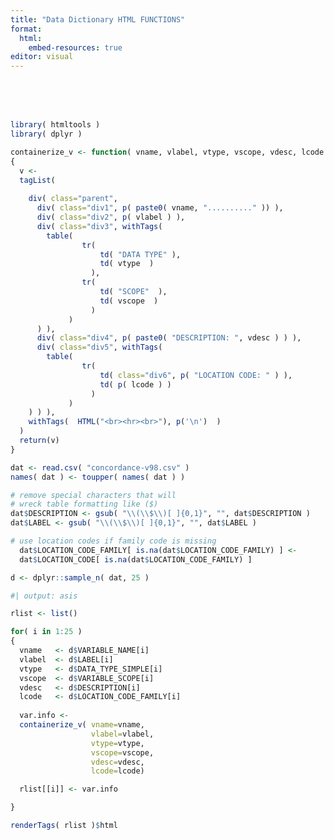 ```yaml
---
title: "Data Dictionary HTML FUNCTIONS"
format:
  html:
    embed-resources: true
editor: visual
---
```


<br><br><br>

```r
library( htmltools )
library( dplyr )
```

```r

containerize_v <- function( vname, vlabel, vtype, vscope, vdesc, lcode )
{
  v <- 
  tagList(
    
    div( class="parent",
      div( class="div1", p( paste0( vname, ".........." )) ),
      div( class="div2", p( vlabel ) ), 
      div( class="div3", withTags(
        table(
                tr(
                    td( "DATA TYPE" ),
                    td( vtype  )
                  ),
                tr(
                    td( "SCOPE"  ),
                    td( vscope  )
                  )
             )
      ) ),
      div( class="div4", p( paste0( "DESCRIPTION: ", vdesc ) ) ),
      div( class="div5", withTags(
        table(
                tr(
                    td( class="div6", p( "LOCATION CODE: " ) ),
                    td( p( lcode ) )
                  )
             )
    ) ) ),
    withTags(  HTML("<br><hr><br>"), p('\n')  )
  )
  return(v)
} 
```

```r
dat <- read.csv( "concordance-v98.csv" )
names( dat ) <- toupper( names( dat ) )

# remove special characters that will 
# wreck table formatting like ($) 
dat$DESCRIPTION <- gsub( "\\(\\$\\)[ ]{0,1}", "", dat$DESCRIPTION )
dat$LABEL <- gsub( "\\(\\$\\)[ ]{0,1}", "", dat$LABEL )

# use location codes if family code is missing 
  dat$LOCATION_CODE_FAMILY[ is.na(dat$LOCATION_CODE_FAMILY) ] <- 
  dat$LOCATION_CODE[ is.na(dat$LOCATION_CODE_FAMILY) ]

d <- dplyr::sample_n( dat, 25 )
```

```r
#| output: asis

rlist <- list()

for( i in 1:25 )
{
  vname   <- d$VARIABLE_NAME[i] 
  vlabel  <- d$LABEL[i] 
  vtype   <- d$DATA_TYPE_SIMPLE[i] 
  vscope  <- d$VARIABLE_SCOPE[i] 
  vdesc   <- d$DESCRIPTION[i] 
  lcode   <- d$LOCATION_CODE_FAMILY[i]
  
  var.info <- 
  containerize_v( vname=vname, 
                  vlabel=vlabel, 
                  vtype=vtype, 
                  vscope=vscope, 
                  vdesc=vdesc,
                  lcode=lcode) 

  rlist[[i]] <- var.info

}

renderTags( rlist )$html
```

<link href='https://fonts.googleapis.com/css?family=Fira Code' rel='stylesheet'> <link rel="stylesheet" type="text/css" href="//fonts.googleapis.com/css?family=Anonymous+Pro" />

```{=html}
<style>

@import url('https://fonts.cdnfonts.com/css/aharoni');

.parent {
    display: grid;
    grid-template-columns: repeat(3, 1fr);
    grid-template-rows: auto;
    grid-column-gap: 5px;
    grid-row-gap: 5px;
    grid-template-areas:
      "a b b"
      "c d d"
      ". e e" ;
}

.div1 {
    grid-area: a;
    padding-left: 5px;
}

.div2 { 
    grid-area: b;
    padding-left: 5px;
}

.div3 { 
    grid-area: c;
    padding-left: 5px;
}

.div4 { 
    grid-area: d;
    padding-left: 5px;
}

.div5 { 
    grid-area: e;
    padding-left: 5px;
}

.div1 p { 
    font-family:"Calibri", sans-serif;
    color: orange;
    font-size: 1em;
}

.div2 p { 
    font-family:"Calibri", sans-serif;
    color: orange;
    font-size: 1em;
}

.div3 table { width: 100%; }

.div3 td { 
    font-family:"Calibri", sans-serif;
    font-size: 1em;
}

.div4 p { 
    font-family:"Calibri", sans-serif;
    font-size: 1em;
}

.div5 table { width: 100%; }

.div5 td { 
    font-family:"Calibri", sans-serif;
    font-size: 1em;
}

.div5 td { 
    font-family:"Calibri", sans-serif;
    font-size: 1em;
}

.div6 p { 
    font-family:"Calibri", sans-serif;
    color: #AF3C00;
    font-size: 1em;
}

.table>tbody {
    border-top: none;
}

.table>:not(caption)>*>* {
    padding: 0rem 0rem;
}

tbody, tfoot, tr, td, th {
    border-color: inherit;
    border-style: none; 
    border-width: 0;
}

#pb_agent .gt_table {
    border-top-width: 0px; 
    /* border-top-color: #A8A8A8; */
}  

#pb_agent .gt_title {
    font-size: 1.3em !important;
}

#pb_agent .gt_left { color: black !important; }

</style>
```
